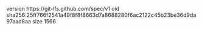 version https://git-lfs.github.com/spec/v1
oid sha256:25ff766f2541a49f8f8f8663d7a8688280f6ac2122c45b23be36d9da97aad8aa
size 1566
